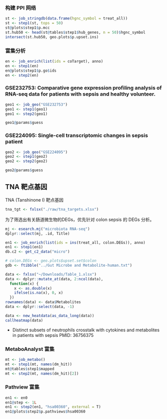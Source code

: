 
### 构建 PPI 网络

```r
st <- job_stringdb(data.frame(hgnc_symbol = treat_all))
st <- step1(st, tops = 50)
st@plots$step1$p.mcc
st.hub50 <- head(st@tables$step1$hub_genes, n = 50)$hgnc_symbol
intersect(st.hub50, geo.plots$p.upset.ins)
```

### 富集分析

```r
en <- job_enrich(list(ids = coTarget), anno)
en <- step1(en)
en@plots$step1$p.go$ids
en <- step2(en)
```

### GSE232753: Comparative gene expression profiling analysis of RNA-seq data for patients with sepsis and healthy volunteer.

```r
geo1 <- job_geo("GSE232753")
geo1 <- step1(geo1)
geo1 <- step2(geo1)

geo1@params$guess
```

### GSE224095: Single-cell transcriptomic changes in sepsis patient

```r
geo2 <- job_geo("GSE224095")
geo2 <- step1(geo2)
geo2 <- step2(geo2)

geo2@params$guess
```

## TNA 靶点基因

TNA (Tanshinone I) 靶点基因

```r
tna_tgt <- fxlsx("./raw/tna_targets.xlsx")
```

为了筛选出有关肠道微生物的DEGs，优先针对 colon sepsis 的 DEGs 分析。

```r
mj <- esearch.mj("microbiota RNA-seq")
dplyr::select(mj, .id, Title)
```

```r
en1 <- job_enrich(list(ids = ins(treat_all, colon.DEGs)), anno)
en1 <- step1(en1)
db.c2 <- get_c2_data("micro")
```

```r
# colon.DEGs <- geo.plots$upset.set$colon
gdb <- ftibble("../Gut Microbe and Metabolite-human.txt")
```

```r
data <- fxlsx("~/Downloads/Table_1.xlsx")
data <- dplyr::mutate_at(data, 2:ncol(data),
  function(x) {
    x <- as.double(x)
    ifelse(is.na(x), 0, x)
  })
rownames(data) <- data$Metabolites
data <- dplyr::select(data, -1)

data <- new_heatdata(as_data_long(data))
callheatmap(data)
```

- Distinct subsets of neutrophils crosstalk with cytokines and metabolites in patients with sepsis
  PMID: 36756375

### MetaboAnalyst 富集

```r
mt <- job_metabo()
mt <- step1(mt, names(dm_hit))
mt@tables$step1$mapped
mt <- step2(mt, names(dm_hit)[2])
```

### Pathview 富集

```r
en1 <- en0
en1@step <- 1L
en1 <- step2(en1, "hsa00360", external = T)
en1@plots$step2$p.pathviews$hsa00360
```


